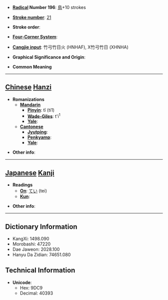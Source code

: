 * '''[[Wiktionary:Chinese radical index| Radical]] Number 196''': [[Wiktionary:Chinese radical index 鳥|鳥]]+10 strokes

* '''[[Wiktionary:Chinese total strokes index|Stroke number]]''': [[Wiktionary:Chinese total strokes index 21|21]]

* '''Stroke order''': 

* '''[[Wiktionary:Chinese four corner index|Four-Corner System]]''': 

* '''[[Wiktionary:Chinese Cangjie index|Cangjie input]]''': 竹弓竹日火 (HNHAF), X竹弓竹日 (XHNHA)

* '''Graphical Significance and Origin''': 

* '''Common Meaning'''

----

== [[Chinese]] [[Hanzi]] ==

* '''Romanizations'''
** '''[[Mandarin]]'''
*** '''[[Pinyin]]''': tī (ti1)
*** '''[[Wade-Giles]]''': t'i<sup>1</sup>
*** '''[[Yale]]''': 
** '''[[Cantonese]]'''
*** '''[[Jyutping]]''':
*** '''[[Penkyamp]]''': 
*** '''[[Yale]]''': 

* '''Other info''': 

----

== [[Japanese]] [[Kanji]] ==

* '''Readings'''
** '''[[On]]''': [[てい]] (tei)
** '''[[Kun]]''': 

* '''Other info''':  

----

== Dictionary Information ==

* KangXi: 1498.090
* Morobashi: 47220
* Dae Jaweon: 2028.100
* Hanyu Da Zidian: 74651.080

== Technical Information ==

* '''Unicode''':
** Hex: 9DC9
** Decimal: 40393